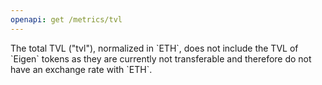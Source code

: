 ```yaml
---
openapi: get /metrics/tvl
---
```


<Note>
    The total TVL ("tvl"), normalized in `ETH`, does not include the TVL of
    `Eigen` tokens as they are currently not transferable and therefore do not
    have an exchange rate with `ETH`.
</Note>
